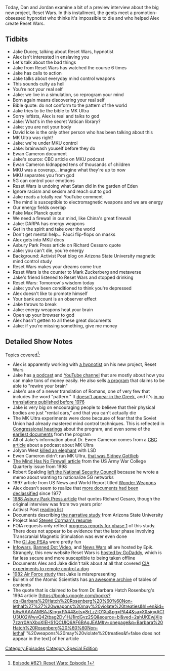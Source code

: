 {{Episode
    | title           = Episode 1
    | caption         = [https://knowledgefight.libsyn.com/621-reset-wars-episode-1 Listen to this episode on Libsyn]
    | episodeNumber   = 621
    | length          = 02:44:54
    | airDate         = November 29, 2021
    | episodeType     = [[:Category:Special Edition|Special Edition]]
    | appearance      = [[Jake Ducey]], [[David Icke]], [[Ewan Cameron]], [[Max Planck]], [[Richard Cessaro]], [[Mark Zuckerberg]]
    | previousEpisode = [[620: November 23, 2021]]
    | nextEpisode     = [[622: June 30-July 1, 2003]]
}}

{{Stub}}

Today, Dan and Jordan examine a bit of a preview interview about the big new project, Reset Wars.  In this installment, the gents meet a promotion-obsessed hypnotist who thinks it's impossible to die and who helped Alex create Reset Wars.

==Tidbits==

*Jake Ducey, talking about Reset Wars, hypnotist
*Alex isn't interested in enslaving you
*Let's talk about the bad things
*Jake from Reset Wars has watched the course 6 times
*Jake has calls to action
*Jake talks about everyday mind control weapons
*This sounds culty as hell
*You're not your real self
*Jake: we live in a simulation, so reprogram your mind
*Born again means discovering your real self
*Bible quote: do not conform to the pattern of the world
*Jake tries to tie the bible to MK Ultra
*Sorry leftists, Alex is real and talks to god
*Jake: What's in the secret Vatican library?
*Jake: you are not your body
*David Icke is the only other person who has been talking about this
*MK Ultra was right!
*Jake: we're under MKU control
*Jake: brainwash youself before they do
*Ewan Cameron document
*Jake's source: CBC article on MKU podcast
*Ewan Cameron kidnapped tens of thousands of children
*MKU was a coverup... imagine what they're up to now
*MKU separates you from god
*5G can control your emotions
*Reset Wars is undoing what Satan did in the garden of Eden
*Ignore racism and sexism and reach out to god
*Jake reads a totally real YouTube comment
*The mind is susceptible to electromagnetic weapons and we are energy
*Our energy fields overlap
*Fake Max Planck quote
*We need a firewall in our mind, like China's great firewall
*Jake: DARPA has energy weapons
*Get in the spirit and take over the world
*Don't get mental help... Fauci flip-flops on masks
*Alex gets into MKU docs
*Asbury Park Press article on Richard Cessaro quote
*Jake: you can't die, you're energy
*Background: Activist Post blog on Arizona State University magnetic mind control study
*Reset Wars makes your dreams come true
*Reset Wars is the counter to Mark Zuckerberg and metaverse
*Jake's friend listened to Reset Wars and stopped drinking
*Reset Wars: Tomorrow's wisdom today
*Jake: you've been conditioned to think you're depressed
*Alex doesn't like to promote himself
*Your bank account is an observer effect
*Jake throws to break
*Jake: energy weapons heat your brain
*Open up your browser to god
*Alex hasn't getten to all these great documents
*Jake: if you're missing something, give me money

==Detailed Show Notes==

Topics covered<ref>[https://knowledgefight.com/research/2021/11/28/episode-621-reset-wars-episode-1 Episode #621: Reset Wars: Episode 1]</ref>:

*Alex is apparently working with [https://www.jakeducey.com a hypnotist] on his new project, Reset Wars
*Jake has [https://www.iheart.com/podcast/256-jake-duceys-2nd-mind-podca-30941079/ a podcast] and [https://www.youtube.com/user/jakeducey YouTube channel] that are mostly about how you can make tons of money easily. He also sells [https://www.transcendzen.com/2nd-mind-neuro-programmer-review/ a program] that claims to be able to "rewire your brain"
*Jake's use of a newer translation of Romans, one of very few that includes the word "pattern." It [https://biblehub.com/text/romans/12-2.htm doesn't appear in the Greek], and it's [https://www.biblegateway.com/verse/en/Romans%2012:2 in no translations published before 1976]
*Jake is very big on encouraging people to believe that their physical bodies are just "rental cars," and that you can't actually die
*The MK Ultra experiments were done because of fear that the Soviet Union had already mastered mind control techniques. This is reflected in [https://www.intelligence.senate.gov/sites/default/files/hearings/95mkultra.pdf Congressional hearings] about the program, and even some of the [https://documents2.theblackvault.com/documents/cia/mkultra/26-C00140401.pdf earliest documents] from the program
*All of Jake's information about Dr. Ewen Cameron comes from a [https://newsinteractives.cbc.ca/longform/brainwashed-mkultra CBC article] about a podcast about MK Ultra
*Jolyon West [https://www.theguardian.com/science/2004/feb/26/research.science killed an elephant] with LSD
*Ewen Cameron didn't run MK Ultra, [https://www.nytimes.com/1999/03/10/us/sidney-gottlieb-80-dies-took-lsd-to-cia.html that was Sidney Gottlieb]
*[https://press.armywarcollege.edu/parameters/vol28/iss1/12/ The Mind Has No Firewall article] from the US Army War College Quarterly issue from 1998
*Robert Spalding [https://www.axios.com/5g-memo-author-1517622680-3c5a0117-5024-4e79-b52a-b839f10ab77e.html left the National Security Council] because he wrote a memo about wanting to nationalize 5G networks
*1997 article from US News and World Report titled [https://web.archive.org/web/20071017110121/http://usnews.com/usnews/culture/articles/970707/archive_007360.htm Wonder Weapons]
*Alex doesn't seem to realize that [https://www.newsweek.com/project-mkultra-documents-cia-brainwashing-techniques-black-vault-1073061 more documents had been declassified] since 1977
*[https://www.newspapers.com/image/?clipping_id=32754833&fcfToken=eyJhbGciOiJIUzI1NiIsInR5cCI6IkpXVCJ9.eyJmcmVlLXZpZXctaWQiOjE0NDE1MTczNywiaWF0IjoxNjM4MDYzMzY1LCJleHAiOjE2MzgxNDk3NjV9.Lz52Q7oE5upcwepzH-Bz3m0TfK_8p5Hg6x4xgJ98pGE 1988 Asbury Park Press article] that quotes Richard Cesaro, though the original interview was from two years prior
*Activist Post [https://www.activistpost.com/reading-list reading list]
*Documents describing [https://www.fbcoverup.com/docs/library/2013-01-2013-Whistleblower-Reveals-Military-Mind-Control-Project-at-Major-University-ASU-Secret-DARPA-Mind-Control-Project-Revealed-by-Anonymous-Bibliotecapleyades-net-Jan-29-2013.pdf the narrative study] from Arizona State University
*Project lead [https://isearch.asu.edu/profile/25690/cv Steven Corman's resume]
*FOIA requests only reflect [https://www.theblackvault.com/documentarchive/darpa-mind-control-project/ progress reports for phase 1] of this study. There does not appear to be evidence that the later phase involving Transcranial Magnetic Stimulation was ever even done
*The [https://www.youtube.com/watch?v=dzyh_nEuh3M GI Joe PSAs] were pretty fun
*[https://whois.domaintools.com/infowars.com Infowars], [https://whois.domaintools.com/banned.video Banned Dot Video], and [https://whois.domaintools.com/newswars.com News Wars] all are hosted by Epik. Strangely, this new website Reset Wars is [https://whois.domaintools.com/resetwars.com hosted by GoDaddy], which is far less secure and more susceptible to being taken offline
*Documents Alex and Jake didn't talk about at all that covered [https://documents2.theblackvault.com/documents/cia/behavioral/C00021825.pdf CIA experiments to remote control a dog]
*[https://apps.dtic.mil/sti/pdfs/ADA118457.pdf 1982 Air Force study] that Jake is misrepresenting
*Bulletin of the Atomic Scientists has [http://ftp.math.utah.edu/pub/tex/bib/toc/bullatsci.html an awesome archive] of tables of contents
*The quote that is claimed to be from Dr. Barbara Hatch Rosenburg's 1994 article [https://books.google.com/books?dq=Barbara%20Hatch%20Rosenberg%20%60%60Non-lethal%27%27%20weapons%20may%20violate%20treaties&hl=en&id=bAwAAAAAMBAJ&lpg=PA44&ots=8rLzZiO1Xa&pg=PA44&sa=X&sig=ACfU3U02WwvQ42tbag2Dv1HJ1irdGvz2SQ&source=bl&ved=2ahUKEwjXip7zzrr0AhXboXIEHS1QCUIQ6AF6BAgJEAM#v=onepage&q=Barbara%20Hatch%20Rosenberg%20%60%60Non-lethal''%20weapons%20may%20violate%20treaties&f=false does not appear in the text] of her article

[[Category:Episodes]]
[[Category:Special Edition]]